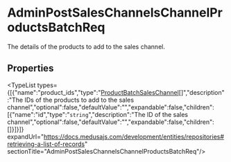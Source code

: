 
# AdminPostSalesChannelsChannelProductsBatchReq

The details of the products to add to the sales channel.

## Properties

<TypeList types={[{"name":"product_ids","type":"[ProductBatchSalesChannel](../medusa.ProductBatchSalesChannel/page.mdx)[]","description":"The IDs of the products to add to the sales channel","optional":false,"defaultValue":"","expandable":false,"children":[{"name":"id","type":"`string`","description":"The ID of the sales channel","optional":false,"defaultValue":"","expandable":false,"children":[]}]}]} expandUrl="https://docs.medusajs.com/development/entities/repositories#retrieving-a-list-of-records" sectionTitle="AdminPostSalesChannelsChannelProductsBatchReq"/>
